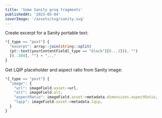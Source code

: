 ```yaml
---
title: 'Some Sanity groq fragments'
publishedAt: '2023-05-04'
coverImage: '/assets/svg/sanity.svg'
---
```


Create excerpt for a Sanity portable text:

```ts
*[_type == "post"] {
  "excerpt": array::join(string::split(
  (pt::text(yourContentField[_type == "block"][0...1])), "")
  [0..384], "") + "..."
}
```

Get LQIP placeholder and aspect ratio from Sanity image:

```ts
*[_type == "post"] {
  "image": {
    "url": imageField.asset->url,
    "alt": imageField.alt,
    "aspectRatio": imageField.asset->metadata.dimensions.aspectRatio,
    "lqip": imageField.asset->metadata.lqip,
  }
}
```
